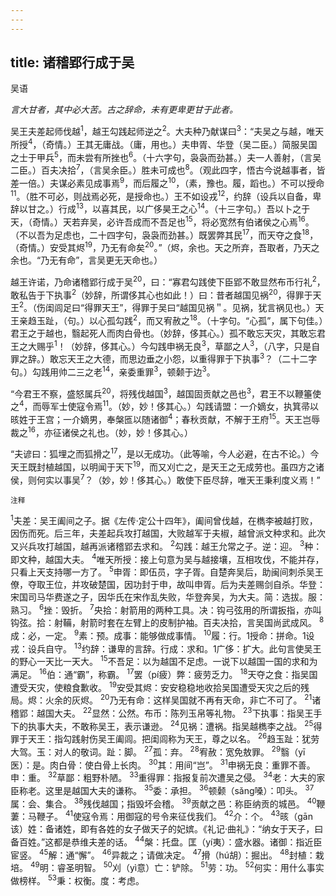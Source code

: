 ```yaml
---
---
---
```

title: 诸稽郢行成于吴
---



吴语

*言大甘者，其中必大苦。古之辞命，未有更卑更甘于此者。*

吴王夫差起师伐越<sup>1</sup>，越王勾践起师逆之<sup>2</sup>。大夫种乃献谋曰<sup>3</sup>：“夫吴之与越，唯天所授<sup>4</sup>，（奇情。）王其无庸战。（庸，用也。）夫申胥、华登（吴二臣。）简服吴国之士于甲兵<sup>5</sup>，而未尝有所挫也<sup>6</sup>。（十六字句，袅袅而劲甚。）夫一人善射，（言吴二臣。）百夫决拾<sup>7</sup>，（言吴余臣。）胜未可成也<sup>8</sup>。（观此四字，悟古今说越事者，皆差一倍。）夫谋必素见成事焉<sup>9</sup>，而后履之<sup>10</sup>，（素，豫也。履，蹈也。）不可以授命<sup>11</sup>。（胜不可必，则战焉必死，是授命也。）王不如设戎<sup>12</sup>，约辞（设兵以自备，卑辞以甘之。）行成<sup>13</sup>，以喜其民，以广侈昊王之心<sup>14</sup>。（十三字句。）吾以卜之于天，（奇情。）天若弃吴，必许吾成而不吾足也<sup>15</sup>，将必宽然有伯诸侯之心焉<sup>16</sup>。（不以吾为足虑也，二十四字句，袅袅而劲甚。）既罢弊其民<sup>17</sup>，而天夺之食<sup>18</sup>，（奇情。）安受其烬<sup>19</sup>，乃无有命矣<sup>20</sup>。”（烬，余也。天之所弃，吾取者，乃天之余也。“乃无有命”，言吴更无天命也。）

越王许诺，乃命诸稽郢行成于吴<sup>20</sup>，曰：“寡君勾践使下臣郢不敢显然布币行礼<sup>2</sup>，敢私告于下执事<sup>2</sup>（妙辞，所谓侈其心也如此！）曰：昔者越国见祸<sup>20</sup>，得罪于天王<sup>2</sup>。（伤闺闾足曰“得罪天王”，得罪于吴曰“越国见祸＂。见祸，犹言祸见也。）天王亲趋玉趾，（句。）以心孤勾践<sup>2</sup>，而又宥赦之<sup>18</sup>。（十字句。“心孤”，属下句佳。）君王之于越也，翳起死人而肉白骨也。（妙辞，侈其心。）孤不敢忘天灾，其敢忘君王之大赐乎<sup>1</sup>！（妙辞，侈其心。）今勾践申祸无良<sup>3</sup>，草鄙之人<sup>3</sup>，（八字，只是自罪之辞。）敢忘天王之大德，而思边垂之小怨，以重得罪于下执事<sup>3</sup>？（二十二字句。）勾践用帅二三之老<sup>14</sup>，亲委重罪<sup>3</sup>，顿颡于边<sup>3</sup>。

“今君王不察，盛怒属兵<sup>20</sup>，将残伐越国<sup>3</sup>，越国固贡献之邑也<sup>3</sup>，君王不以鞭箠使之<sup>4</sup>，而辱军士使寇令焉<sup>11</sup>。（妙，妙！侈其心。）勾践请盟：一介嫡女，执箕帚以晐姓于王宫；一介嫡男，奉槃匜以随诸御<sup>4</sup>；春秋贡献，不解于王府<sup>15</sup>。天王岂辱裁之<sup>16</sup>，亦征诸侯之礼也。（妙，妙！侈其心。）

“夫谚曰：狐埋之而狐搰之<sup>17</sup>，是以无成功。（此等喻，今人必避，在古不论。）今天王既封植越国，以明闻于天下<sup>19</sup>，而又刈亡之，是天王之无成劳也。虽四方之诸侯，则何实以事吴<sup>7</sup>？（妙，妙！侈其心。）敢使下臣尽辞，唯天王秉利度义焉！”

<sup>注释</sup>

<sup>1</sup>夫差：吴王阖间之子。据《左传·定公十四年》，阖间曾伐越，在檇李被越打败，因伤而死。后三年，夫差起兵攻打越国，大败越军于夫椒，越曾派文种求和。此次又兴兵攻打越国，越再派诸稽郢去求和。
<sup>2</sup>勾践：越王允常之子。逆：迎。
<sup>3</sup>种：即文种，越国大夫。
<sup>4</sup>唯天所授：接上句意为吴与越接壤，互相攻伐，不能并存，只看上天支持哪一方了。
<sup>5</sup>申胥：即伍员，字子胥。自楚奔吴后，助闽间刺杀吴王僚，夺取王位，并攻破楚国，因功封于申，故叫申胥。后为夫差赐剑自杀。华登：宋国司马华费遂之子，因华氏在宋作乱失败，华登奔吴，为大夫。简：选拔。服：熟习。
<sup>6</sup>挫：毁折。
<sup>7</sup>央拾：射箭用的两种工具。决：钩弓弦用的所谓扳指，亦叫钩弦。拾：射鞴，射箭时套在左臂上的皮制护袖。百夫决拾，言吴国尚武成风。
<sup>8</sup>成：必，一定。
<sup>9</sup>素：预。成事：能够做成事情。
<sup>10</sup>履：行。1授命：拼命。1设戎：设兵自守。
<sup>13</sup>约辞：谦卑的言辞。行成：求和。1广侈：扩大。此句言使吴王的野心一天比一天大。
<sup>15</sup>不吾足：以为越国不足虑。一说下以越国一国的求和为满足。
<sup>16</sup>伯：通“霸”，称霸。
<sup>17</sup>罢（pí疲）弊：疲劳乏力。
<sup>18</sup>天夺之食：指吴国遭受天灾，使粮食歉收。
<sup>19</sup>安受其烬：安安稳稳地收拾吴国遭受天灾之后的残局。烬：火余的灰烬。
<sup>20</sup>乃无有命：这样吴国就不再有天命，非亡不可了。
<sup>21</sup>诸稽郢：越国大夫。
<sup>22</sup>显然：公然。布币：陈列玉帛等礼物。
<sup>23</sup>下执事：指吴王手下的执事大夫，不敢称吴王，表示谦逊。
<sup>24</sup>见祸：遭祸。指吴越檇李之战。
<sup>25</sup>得罪于天王：指勾践射伤吴王阖闾。把闺闾称为天王，尊之以名。
<sup>26</sup>趋玉趾：犹劳大驾。玉：对人的敬词。趾：脚。
<sup>27</sup>孤：弃。
<sup>28</sup>宥赦：宽免敖罪。
<sup>29</sup>翳（yī医）：是。肉白骨：使白骨上长肉。
<sup>30</sup>其：用间“岂”。
<sup>31</sup>申祸无良：重罪不善。申：重。
<sup>32</sup>草鄙：粗野朴陋。
<sup>33</sup>重得罪：指报复前次遭吴之侵。
<sup>34</sup>老：大夫的家臣称老。这里是越国大夫的谦称。
<sup>35</sup>委：承担。
<sup>36</sup>顿颡（sǎng嗓）：叩头。
<sup>37</sup>属：会、集合。
<sup>38</sup>残伐越国；指毁坏会稽。
<sup>39</sup>贡献之邑：称臣纳贡的城邑。
<sup>40</sup>鞭萋：马鞭子。
<sup>41</sup>使寇令焉：用御寇的号令来征伐我们。
<sup>42</sup>介：个。
<sup>43</sup>晐（gān该）姓：备诸姓，即有各姓的女子做天子的妃嫔。《礼记·曲礼》：“纳女于天子，曰备百姓。”这都是恭维夫差的话。
<sup>44</sup>槃：托盘。匡（yí夷）：盛水器。诸御：指近臣宦竖。
<sup>45</sup>解：通“懈”。
<sup>46</sup>异裁之；请做决定。
<sup>47</sup>搰（hú胡）：掘出。
<sup>48</sup>封植：栽培。
<sup>49</sup>明：睿圣明智。
<sup>50</sup>刈（yì意）亡：铲除。
<sup>51</sup>劳：功。
<sup>52</sup>何实：用什么事实做榜样。
<sup>53</sup>秉：权衡。度：考虑。